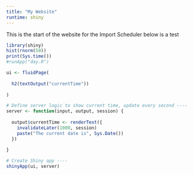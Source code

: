 ```yaml
---
title: "My Website"
runtime: shiny
---
```


This is the start of the website for the Import Scheduler
below is a test
```r
library(shiny)
hist(rnorm(50))
print(Sys.time())
#runApp("day.R")

ui <- fluidPage(
  
  h2(textOutput("currentTime"))
  
)

# Define server logic to show current time, update every second ----
server <- function(input, output, session) {
  
  output$currentTime <- renderText({
    invalidateLater(1000, session)
    paste("The current date is", Sys.Date())
  })
  
}

# Create Shiny app ----
shinyApp(ui, server)
```